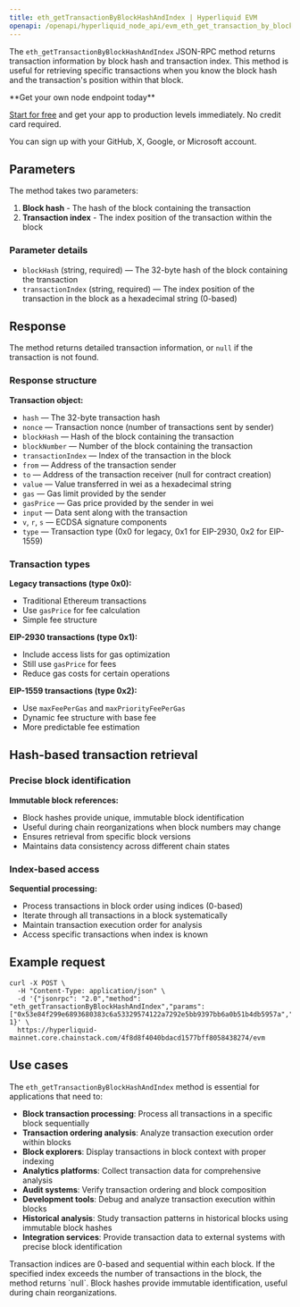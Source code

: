 ```yaml
---
title: eth_getTransactionByBlockHashAndIndex | Hyperliquid EVM
openapi: /openapi/hyperliquid_node_api/evm_eth_get_transaction_by_block_hash_and_index.json post /evm
---
```


The `eth_getTransactionByBlockHashAndIndex` JSON-RPC method returns transaction information by block hash and transaction index. This method is useful for retrieving specific transactions when you know the block hash and the transaction's position within that block.

<Check>
**Get your own node endpoint today**

[Start for free](https://console.chainstack.com/) and get your app to production levels immediately. No credit card required.

You can sign up with your GitHub, X, Google, or Microsoft account.
</Check>

## Parameters

The method takes two parameters:

1. **Block hash** - The hash of the block containing the transaction
2. **Transaction index** - The index position of the transaction within the block

### Parameter details

* `blockHash` (string, required) — The 32-byte hash of the block containing the transaction
* `transactionIndex` (string, required) — The index position of the transaction in the block as a hexadecimal string (0-based)

## Response

The method returns detailed transaction information, or `null` if the transaction is not found.

### Response structure

**Transaction object:**
- `hash` — The 32-byte transaction hash
- `nonce` — Transaction nonce (number of transactions sent by sender)
- `blockHash` — Hash of the block containing the transaction
- `blockNumber` — Number of the block containing the transaction
- `transactionIndex` — Index of the transaction in the block
- `from` — Address of the transaction sender
- `to` — Address of the transaction receiver (null for contract creation)
- `value` — Value transferred in wei as a hexadecimal string
- `gas` — Gas limit provided by the sender
- `gasPrice` — Gas price provided by the sender in wei
- `input` — Data sent along with the transaction
- `v`, `r`, `s` — ECDSA signature components
- `type` — Transaction type (0x0 for legacy, 0x1 for EIP-2930, 0x2 for EIP-1559)

### Transaction types

**Legacy transactions (type 0x0):**
- Traditional Ethereum transactions
- Use `gasPrice` for fee calculation
- Simple fee structure

**EIP-2930 transactions (type 0x1):**
- Include access lists for gas optimization
- Still use `gasPrice` for fees
- Reduce gas costs for certain operations

**EIP-1559 transactions (type 0x2):**
- Use `maxFeePerGas` and `maxPriorityFeePerGas`
- Dynamic fee structure with base fee
- More predictable fee estimation

## Hash-based transaction retrieval

### Precise block identification

**Immutable block references:**
- Block hashes provide unique, immutable block identification
- Useful during chain reorganizations when block numbers may change
- Ensures retrieval from specific block versions
- Maintains data consistency across different chain states

### Index-based access

**Sequential processing:**
- Process transactions in block order using indices (0-based)
- Iterate through all transactions in a block systematically
- Maintain transaction execution order for analysis
- Access specific transactions when index is known

## Example request

```shell Shell
curl -X POST \
  -H "Content-Type: application/json" \
  -d '{"jsonrpc": "2.0","method": "eth_getTransactionByBlockHashAndIndex","params": ["0x53e84f299e6893680383c6a53329574122a7292e5bb9397bb6a0b51b4db5957a","0x0"],"id": 1}' \
  https://hyperliquid-mainnet.core.chainstack.com/4f8d8f4040bdacd1577bff8058438274/evm
```

## Use cases

The `eth_getTransactionByBlockHashAndIndex` method is essential for applications that need to:

* **Block transaction processing**: Process all transactions in a specific block sequentially
* **Transaction ordering analysis**: Analyze transaction execution order within blocks
* **Block explorers**: Display transactions in block context with proper indexing
* **Analytics platforms**: Collect transaction data for comprehensive analysis
* **Audit systems**: Verify transaction ordering and block composition
* **Development tools**: Debug and analyze transaction execution within blocks
* **Historical analysis**: Study transaction patterns in historical blocks using immutable block hashes
* **Integration services**: Provide transaction data to external systems with precise block identification

<Note>
Transaction indices are 0-based and sequential within each block. If the specified index exceeds the number of transactions in the block, the method returns `null`. Block hashes provide immutable identification, useful during chain reorganizations.
</Note>